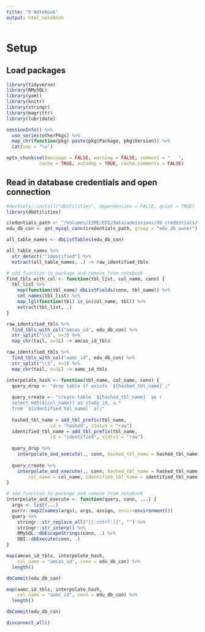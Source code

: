 ```yaml
---
title: "R Notebook"
output: html_notebook
---
```


# Setup

## Load packages

```r
library(tidyverse)
library(RMySQL)
library(yaml)
library(knitr)
library(stringr)
library(magrittr)
library(lubridate)

sessionInfo() %>%
  use_series(otherPkgs) %>%
  map_chr(function(pkg) paste(pkg$Package, pkg$Version)) %>%
  cat(sep = "\n")

opts_chunk$set(message = FALSE, warning = FALSE, comment = "   ",
            cache = TRUE, autodep = TRUE, cache.comments = FALSE)

```

## Read in database credentials and open connection

```r
#devtools::install("dbUtilities", dependencies = FALSE, quiet = TRUE)
library(dbUtilities)
```

```r
credentials_path <- "/Volumes/IIME/EDS/data/admissions/db_credentials/"
edu_db_con <- get_mysql_conn(credentials_path, group = "edu_db_owner")
```

```r
all_table_names <- dbListTables(edu_db_con)

all_table_names %>% 
  str_detect("^identified") %>% 
  extract(all_table_names, .) -> raw_identified_tbls
```

```r
# add function to package and remove from notebook
find_tbls_with_col <- function(tbl_list, col_name, conn) {
  tbl_list %>%
    map(function(tbl_name) dbListFields(conn, tbl_name)) %>%
    set_names(tbl_list) %>% 
    map_lgl(function(tbl) is_in(col_name, tbl)) %>% 
    extract(tbl_list, .)
}

raw_identified_tbls %>%
  find_tbls_with_col("amcas_id", edu_db_con) %>%
  str_split("\\$", n=3) %>% 
  map_chr(tail, n=1L) -> amcas_id_tbls

raw_identified_tbls %>%
  find_tbls_with_col("aamc_id", edu_db_con) %>%
  str_split("\\$", n=3) %>% 
  map_chr(tail, n=1L) -> aamc_id_tbls
```

```r
interpolate_hash <- function(tbl_name, col_name, conn) {
  query_drop <- "drop table if exists `${hashed_tbl_name}`;"
  
  query_create <- "create table `${hashed_tbl_name}` as (
  select md5(${col_name}) as study_id, a.* 
  from `${identified_tbl_name}` a);"
  
  hashed_tbl_name = add_tbl_prefix(tbl_name, 
                id = "hashed", status = "raw")
  identified_tbl_name = add_tbl_prefix(tbl_name, 
                id = "identified", status = "raw")
  
  query_drop %>%
    interpolate_and_execute(., conn, hashed_tbl_name = hashed_tbl_name)
  
  query_create %>%
    interpolate_and_execute(., conn, hashed_tbl_name = hashed_tbl_name,
        col_name = col_name, identified_tbl_name = identified_tbl_name)
}

# add function to package and remove from notebook
interpolate_and_execute <- function(query, conn, ...) {
  args <- list(...)
  purrr::map2(names(args), args, assign, envir=environment())
  query %>%
    stringr::str_replace_all("[[:cntrl:]]", "") %>%
    stringr::str_interp() %>%
    RMySQL::dbEscapeStrings(conn, .) %>%
    DBI::dbExecute(conn, .)
}

map(amcas_id_tbls, interpolate_hash, 
    col_name = "amcas_id", conn = edu_db_con) %>%
  length()

dbCommit(edu_db_con)
```

```r
map(aamc_id_tbls, interpolate_hash, 
    col_name = "aamc_id", conn = edu_db_con) %>%
  length()

dbCommit(edu_db_con)
```

```r
disconnect_all()
```

